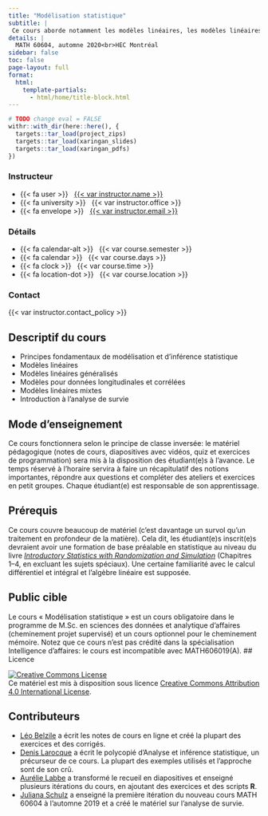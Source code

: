 ```yaml
---
title: "Modélisation statistique"
subtitle: |
 Ce cours aborde notamment les modèles linéaires, les modèles linéaires généralisés et la régression pour données longitudinales avec effets aléatoires et structures de corrélation. Pour chacune de ces méthodes, les principes théoriques de l’inférence, tels que les tests d’hypothèse, statistiques de tests et méthodes d’estimation seront abordés avec rigueur. Une attention particulière sera aussi portée aux applications en gestion à l’aide du logiciel SAS.
details: |
  MATH 60604, automne 2020<br>HEC Montréal
sidebar: false
toc: false
page-layout: full
format:
  html:
    template-partials:
      - html/home/title-block.html
---
```


```r
# TODO change eval = FALSE
withr::with_dir(here::here(), {
  targets::tar_load(project_zips)
  targets::tar_load(xaringan_slides)
  targets::tar_load(xaringan_pdfs)
})
```

::: {.home}

::: {.grid .course-details}

::: {.g-col-4}
### Instructeur

- {{< fa user >}} &nbsp; [{{< var instructor.name >}}]({{< var instructor.url >}})
- {{< fa university >}} &nbsp; {{< var instructor.office >}}
- {{< fa envelope >}} &nbsp; <a href="mailto:{{< var instructor.email >}}">{{< var instructor.email >}}</a>
:::

::: {.g-col-4}
### Détails
- {{< fa calendar-alt >}} &nbsp; {{< var course.semester >}}
- {{< fa calendar >}} &nbsp; {{< var course.days >}}
- {{< fa clock >}} &nbsp; {{< var course.time >}}
- {{< fa location-dot >}} &nbsp; {{< var course.location >}}
:::

::: {.g-col-4 .contact-policy}
### Contact

{{< var instructor.contact_policy >}}
:::

:::

:::

## Descriptif du cours

- Principes fondamentaux de modélisation et d'inférence statistique
- Modèles linéaires
- Modèles linéaires généralisés
- Modèles pour données longitudinales et corrélées
- Modèles linéaires mixtes
- Introduction à l'analyse de survie


## Mode d'enseignement

Ce cours fonctionnera selon le principe de classe inversée: le matériel pédagogique (notes de cours, diapositives avec vidéos, quiz et exercices de programmation) sera mis à la disposition des étudiant(e)s à l'avance. Le temps réservé à l'horaire servira à faire un récapitulatif des notions importantes, répondre aux questions et compléter des ateliers et exercices en petit groupes.
Chaque étudiant(e) est responsable de son apprentissage.


## Prérequis

Ce cours couvre beaucoup de matériel (c'est davantage un survol qu'un traitement en profondeur de la matière). Cela dit, les étudiant(e)s inscrit(e)s devraient avoir une formation de base préalable en statistique au niveau du livre [_Introductory Statistics with Randomization and Simulation_](https://www.openintro.org/book/isrs/) (Chapitres 1--4, en excluant les sujets spéciaux). Une certaine familiarité avec le calcul différentiel et intégral et l'algèbre linéaire est supposée. 

## Public cible

Le cours « Modélisation statistique » est un cours obligatoire dans le programme de M.Sc. en sciences des données et analytique d'affaires (cheminement projet supervisé) et un cours optionnel pour le cheminement mémoire. Notez que ce cours n'est pas crédité dans la spécialisation Intelligence d'affaires: le cours est incompatible avec MATH606019(A).
## Licence

<a rel="license" href="http://creativecommons.org/licenses/by/4.0/"><img alt="Creative Commons License" style="border-width:0" src="https://i.creativecommons.org/l/by/4.0/88x31.png" /></a><br />Ce matériel est mis à disposition sous licence <a rel="license" href="http://creativecommons.org/licenses/by/4.0/">Creative Commons Attribution 4.0 International License</a>.


## Contributeurs

- [Léo Belzile](https://www.hec.ca/profs/leo.belzile.html) 
  a écrit les notes de cours en ligne et créé la plupart des exercices et des corrigés.
- [Denis Larocque](https://www.hec.ca/profs/denis.larocque.html) 
  a écrit le polycopié d'Analyse et inférence statistique, un précurseur de ce cours. La plupart des exemples utilisés et l'approche sont de son crû.
- [Aurélie Labbe](https://www.hec.ca/profs/aurelie.labbe.html) 
  a transformé le recueil en diapositives et enseigné plusieurs itérations du cours, en ajoutant des exercices et des scripts **R**.
- [Juliana Schulz](https://www.hec.ca/profs/juliana.schulz.html) a enseigné la première itération du nouveau cours MATH 60604 à l'automne 2019 et a créé le matériel sur l'analyse de survie.
